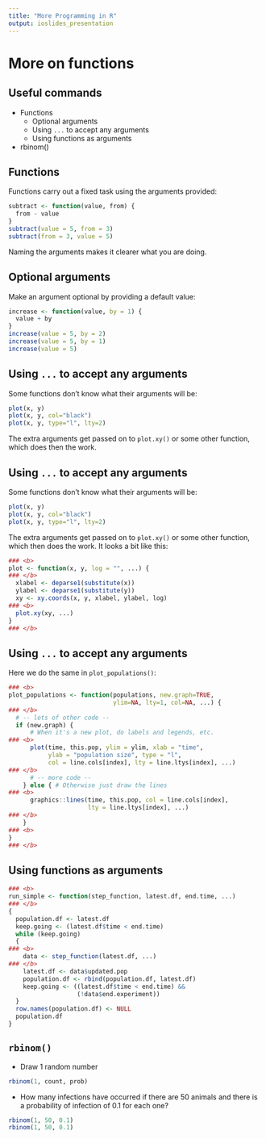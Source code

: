 ```yaml
---
title: "More Programming in R"
output: ioslides_presentation
---
```


# More on functions {.smaller}

## Useful commands

- Functions
  * Optional arguments
  * Using `...` to accept any arguments
  * Using functions as arguments
- rbinom()

## Functions

Functions carry out a fixed task using the arguments provided:

```R
subtract <- function(value, from) {
  from - value
}
subtract(value = 5, from = 3)
subtract(from = 3, value = 5)
```

Naming the arguments makes it clearer what you are doing.

## Optional arguments

Make an argument optional by providing a default value:

```R
increase <- function(value, by = 1) {
  value + by
}
increase(value = 5, by = 2)
increase(value = 5, by = 1)
increase(value = 5)
```

## Using `...` to accept any arguments

Some functions don't know what their arguments will be:

```R
plot(x, y)
plot(x, y, col="black")
plot(x, y, type="l", lty=2)
```

The extra arguments get passed on to `plot.xy()` or some other function, which
does then the work.

## Using `...` to accept any arguments

Some functions don't know what their arguments will be:

```R
plot(x, y)
plot(x, y, col="black")
plot(x, y, type="l", lty=2)
```

The extra arguments get passed on to `plot.xy()` or some other function, which
then does the work. It looks a bit like this:

```r
### <b>
plot <- function(x, y, log = "", ...) {
### </b>
  xlabel <- deparse1(substitute(x))
  ylabel <- deparse1(substitute(y))
  xy <- xy.coords(x, y, xlabel, ylabel, log)
### <b>
  plot.xy(xy, ...)
}
### </b>
```

## Using `...` to accept any arguments

Here we do the same in `plot_populations()`:

```r
### <b>
plot_populations <- function(populations, new.graph=TRUE,
                             ylim=NA, lty=1, col=NA, ...) {
### </b>
  # -- lots of other code --
  if (new.graph) {
      # When it's a new plot, do labels and legends, etc.
### <b>
      plot(time, this.pop, ylim = ylim, xlab = "time",
           ylab = "population size", type = "l",
           col = line.cols[index], lty = line.ltys[index], ...)
### </b>
      # -- more code --
    } else { # Otherwise just draw the lines
### <b>
      graphics::lines(time, this.pop, col = line.cols[index],
                      lty = line.ltys[index], ...)
### </b>
    }
### <b>
}
### </b>
```

## Using functions as arguments

```R
### <b>
run_simple <- function(step_function, latest.df, end.time, ...)
### </b>
{
  population.df <- latest.df
  keep.going <- (latest.df$time < end.time)
  while (keep.going)
  {
### <b>
    data <- step_function(latest.df, ...)
### </b>
    latest.df <- data$updated.pop
    population.df <- rbind(population.df, latest.df)
    keep.going <- ((latest.df$time < end.time) &&
                   (!data$end.experiment))
  }
  row.names(population.df) <- NULL
  population.df
}
```

## `rbinom()`

- Draw 1 random number

```r
rbinom(1, count, prob)
```

- How many infections have occurred if there are 50 animals and there is a
  probability of infection of 0.1 for each one?

```r
rbinom(1, 50, 0.1)
rbinom(1, 50, 0.1)
```

